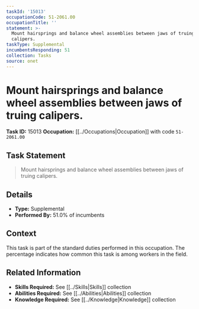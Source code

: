 ```yaml
---
taskId: '15013'
occupationCode: 51-2061.00
occupationTitle: ''
statement: >-
  Mount hairsprings and balance wheel assemblies between jaws of truing
  calipers.
taskType: Supplemental
incumbentsResponding: 51
collection: Tasks
source: onet
---
```

# Mount hairsprings and balance wheel assemblies between jaws of truing calipers.

**Task ID:** 15013
**Occupation:** [[../Occupations|Occupation]] with code `51-2061.00`

## Task Statement

> Mount hairsprings and balance wheel assemblies between jaws of truing calipers.

## Details

- **Type:** Supplemental
- **Performed By:** 51.0% of incumbents

## Context

This task is part of the standard duties performed in this occupation. The percentage indicates how common this task is among workers in the field.

## Related Information

- **Skills Required:** See [[../Skills|Skills]] collection
- **Abilities Required:** See [[../Abilities|Abilities]] collection
- **Knowledge Required:** See [[../Knowledge|Knowledge]] collection
